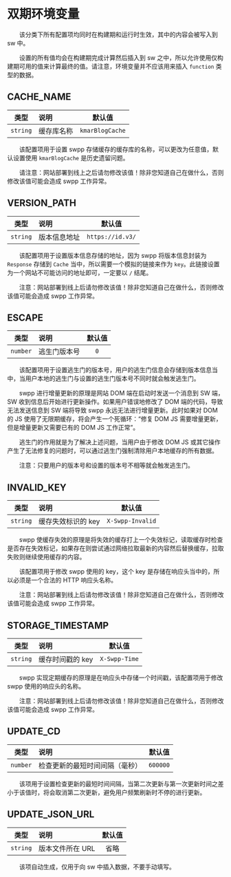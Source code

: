 # 双期环境变量

&emsp;&emsp;该分类下所有配置项均同时在构建期和运行时生效，其中的内容会被写入到 sw 中。

&emsp;&emsp;设置的所有值均会在构建期完成计算然后插入到 sw 之中，所以允许使用仅构建期可用的值来计算最终的值。请注意，环境变量并不应该用来插入 `function` 类型的数据。

## CACHE_NAME

|    类型    | 说明    |       默认值       |
|:--------:|:------|:---------------:|
| `string` | 缓存库名称 | `kmarBlogCache` |

&emsp;&emsp;该配置项用于设置 swpp 存储缓存的缓存库的名称，可以更改为任意值，默认设置使用 `kmarBlogCache` 是历史遗留问题。

&emsp;&emsp;请注意：网站部署到线上之后请勿修改该值！除非您知道自己在做什么，否则修改该值可能会造成 swpp 工作异常。

## VERSION_PATH

|    类型    | 说明     |       默认值        |
|:--------:|:-------|:----------------:|
| `string` | 版本信息地址 | `https://id.v3/` |

&emsp;&emsp;该配置项用于设置版本信息存储的地址，因为 swpp 将版本信息封装为 `Response` 存储到 `Cache` 当中，所以需要一个模拟的链接来作为 `key`。此链接设置为一个网站不可能访问的地址即可，一定要以 `/` 结尾。

&emsp;&emsp;注意：网站部署到线上后请勿修改该值！除非您知道自己在做什么，否则修改该值可能会造成 swpp 工作异常。

## ESCAPE

|    类型    | 说明     | 默认值 |
|:--------:|:-------|:---:|
| `number` | 逃生门版本号 | `0` |

&emsp;&emsp;该配置项用于设置逃生门的版本号，用户的逃生门信息会存储到版本信息当中，当用户本地的逃生门与设置的逃生门版本号不同时就会触发逃生门。

&emsp;&emsp;swpp 进行增量更新的原理是网站 DOM 端在启动时发送一个消息到 SW 端，SW 收到信息后开始进行更新操作。如果用户错误地修改了 DOM 端的代码，导致无法发送信息到 SW 端将导致 swpp 永远无法进行增量更新。此时如果对 DOM 的 JS 使用了无限期缓存，将会产生一个死循环：“修复 DOM JS 需要增量更新，但是增量更新又需要已有的 DOM JS 工作正常”。

&emsp;&emsp;逃生门的作用就是为了解决上述问题，当用户由于修改 DOM JS 或其它操作产生了无法修复的问题时，可以通过逃生门强制清除用户本地缓存的所有数据。

&emsp;&emsp;注意：只要用户的版本号和设置的版本号不相等就会触发逃生门。

## INVALID_KEY

|    类型    | 说明          |       默认值        |
|:--------:|:------------|:----------------:|
| `string` | 缓存失效标识的 key | `X-Swpp-Invalid` |

&emsp;&emsp;swpp 使缓存失效的原理是将失效的缓存打上一个失效标记，读取缓存时检查是否存在失效标记，如果存在则尝试通过网络拉取最新的内容然后替换缓存，拉取失败则继续使用缓存的内容。

&emsp;&emsp;该配置项用于修改 swpp 使用的 key，这个 key 是存储在响应头当中的，所以必须是一个合法的 HTTP 响应头名称。

&emsp;&emsp;注意：网站部署到线上后请勿修改该值！除非您知道自己在做什么，否则修改该值可能会造成 swpp 工作异常。

## STORAGE_TIMESTAMP

|    类型    | 说明         |      默认值      |
|:--------:|:-----------|:-------------:|
| `string` | 缓存时间戳的 key | `X-Swpp-Time` |

&emsp;&emsp;swpp 实现定期缓存的原理是在响应头中存储一个时间戳，该配置项用于修改 swpp 使用的响应头的名称。

&emsp;&emsp;注意：网站部署到线上后请勿修改该值！除非您知道自己在做什么，否则修改该值可能会造成 swpp 工作异常。

## UPDATE_CD

|    类型    | 说明              |   默认值    |
|:--------:|:----------------|:--------:|
| `number` | 检查更新的最短时间间隔（毫秒） | `600000` |

&emsp;&emsp;该项用于设置检查更新的最短时间间隔，当第二次更新与第一次更新时间之差小于该值时，将会取消第二次更新，避免用户频繁刷新时不停的进行更新。

## UPDATE_JSON_URL

|    类型    | 说明         | 默认值 |
|:--------:|:-----------|:---:|
| `string` | 版本文件所在 URL | 省略  |

&emsp;&emsp;该项自动生成，仅用于向 sw 中插入数据，不要手动填写。